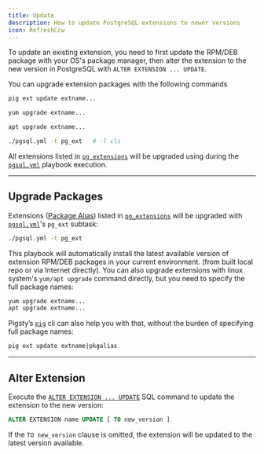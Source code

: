 ```yaml
---
title: Update
description: How to update PostgreSQL extensions to newer versions
icon: RefreshCcw
---
```


To update an existing extension, you need to first update the RPM/DEB package with your OS's package manager,
then alter the extension to the new version in PostgreSQL with `ALTER EXTENSION ... UPDATE`.

You can upgrade extension packages with the following commands

```bash tab="pig"
pig ext update extname...
```
```bash tab="yum"
yum upgrade extname...
```
```bash tab="apt"
apt upgrade extname...
```
```bash tab="pigsty"
./pgsql.yml -t pg_ext   # -l cls
```

All extensions listed in [`pg_extensions`](/docs/pgsql/param#pg_extensions) will be upgraded using during the [`pgsql.yml`](/docs/pgsql/playbook#pgsqlyml) playbook execution.



------

## Upgrade Packages

Extensions ([Package Alias](/docs/pgsql/ext/pkg)) listed in [`pg_extensions`](/docs/pgsql/param#pg_extensions) will be upgraded with [`pgsql.yml`](/docs/pgsql/admin/)'s `pg_ext` subtask:

```bash title="~/pigsty"
./pgsql.yml -t pg_ext
```

This playbook will automatically install the latest available version of extension RPM/DEB packages in your current environment.
(from built local repo or via Internet directly).
You can also upgrade extensions with linux system's `yum/apt upgrade` command directly, but you need to specify the full package names:

```bash
yum upgrade extname...
apt upgrade extname...
```

Pigsty’s [`pig`](/ext/pig/) cli can also help you with that, without the burden of specifying full package names:

```bash
pig ext update extname|pkgalias
```


------

## Alter Extension

Execute the [`ALTER EXTENSION ... UPDATE`](https://www.postgresql.org/docs/current/sql-alterextension.html) SQL command to update the extension to the new version:

```sql
ALTER EXTENSION name UPDATE [ TO new_version ]
```

If the `TO new_version` clause is omitted, the extension will be updated to the latest version available.

